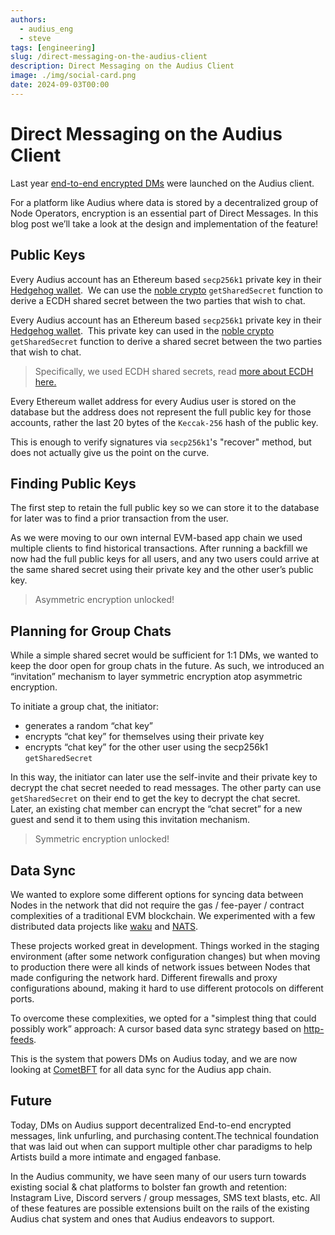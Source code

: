 ```yaml
---
authors:
  - audius_eng
  - steve
tags: [engineering]
slug: /direct-messaging-on-the-audius-client
description: Direct Messaging on the Audius Client
image: ./img/social-card.png
date: 2024-09-03T00:00
---
```


# Direct Messaging on the Audius Client

Last year
[end-to-end encrypted DMs](https://blog.audius.co/article/join-the-conversation-with-direct-messaging-on-audius)
were launched on the Audius client.

For a platform like Audius where data is stored by a decentralized group of Node
Operators, encryption is an essential part of Direct Messages. In this blog post
we’ll take a look at the design and implementation of the feature!

<!-- ![social card](./img/social-card.png) -->

<!--truncate-->

## Public Keys

Every Audius account has an Ethereum based `secp256k1` private key in their
[Hedgehog wallet](https://hedgehog.audius.org/).  We can use the
[noble crypto](https://github.com/paulmillr/noble-secp256k1?tab=readme-ov-file#getsharedsecret)
`getSharedSecret` function to derive a ECDH shared secret between the two
parties that wish to chat.

Every Audius account has an Ethereum based `secp256k1` private key in their
[Hedgehog wallet](https://hedgehog.audius.org/).  This private key can used in
the
[noble crypto](https://github.com/paulmillr/noble-secp256k1?tab=readme-ov-file#getsharedsecret)
`getSharedSecret` function to derive a shared secret between the two parties
that wish to chat.

> Specifically, we used ECDH shared secrets, read
> [more about ECDH here.](https://en.wikipedia.org/wiki/Elliptic-curve_Diffie%E2%80%93Hellman)

Every Ethereum wallet address for every Audius user is stored on the database
but the address does not represent the full public key for those accounts,
rather the last 20 bytes of the `Keccak-256` hash of the public key.

This is enough to verify signatures via `secp256k1`'s "recover" method, but does
not actually give us the point on the curve.

## Finding Public Keys

The first step to retain the full public key so we can store it to the database
for later was to find a prior transaction from the user.

As we were moving to our own internal EVM-based app chain we used multiple
clients to find historical transactions. After running a backfill we now had the
full public keys for all users, and any two users could arrive at the same
shared secret using their private key and the other user’s public key.

> Asymmetric encryption unlocked!

## Planning for Group Chats

While a simple shared secret would be sufficient for 1:1 DMs, we wanted to keep
the door open for group chats in the future. As such, we introduced an
“invitation” mechanism to layer symmetric encryption atop asymmetric encryption.

To initiate a group chat, the initiator:

- generates a random “chat key”
- encrypts “chat key” for themselves using their private key
- encrypts “chat key” for the other user using the secp256k1 `getSharedSecret`

In this way, the initiator can later use the self-invite and their private key
to decrypt the chat secret needed to read messages. The other party can use
`getSharedSecret` on their end to get the key to decrypt the chat secret. Later,
an existing chat member can encrypt the “chat secret” for a new guest and send
it to them using this invitation mechanism.

> Symmetric encryption unlocked!

## Data Sync

We wanted to explore some different options for syncing data between Nodes in
the network that did not require the gas / fee-payer / contract complexities of
a traditional EVM blockchain. We experimented with a few distributed data
projects like [waku](https://waku.org) and [NATS](https://nats.io).

These projects worked great in development. Things worked in the staging
environment (after some network configuration changes) but when moving to
production there were all kinds of network issues between Nodes that made
configuring the network hard. Different firewalls and proxy configurations
abound, making it hard to use different protocols on different ports.

To overcome these complexities, we opted for a "simplest thing that could
possibly work” approach: A cursor based data sync strategy based on
[http-feeds](https://www.http-feeds.org).

This is the system that powers DMs on Audius today, and we are now looking at
[CometBFT](https://cometbft.com/) for all data sync for the Audius app chain.

## Future

Today, DMs on Audius support decentralized End-to-end encrypted messages, link
unfurling, and purchasing content.The technical foundation that was laid out
when can support multiple other char paradigms to help Artists build a more
intimate and engaged fanbase.

In the Audius community, we have seen many of our users turn towards existing
social & chat platforms to bolster fan growth and retention: Instagram Live,
Discord servers / group messages, SMS text blasts, etc. All of these features
are possible extensions built on the rails of the existing Audius chat system
and ones that Audius endeavors to support.
